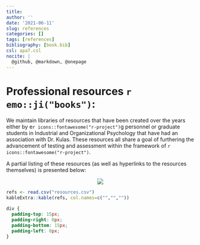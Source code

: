 ```yaml
---
title: 
author: ''
date: '2021-06-11'
slug: references
categories: []
tags: [references]
bibliography: [book.bib]
csl: apa7.csl
nocite: |
  @github, @markdown, @onepage
---
```


# Professional resources `r emo::ji("books")`:{-}

We maintain libraries of resources that have been created over the years either by e`r icons::fontawesome("r-project")`g personnel or graduate students in Industrial and Organizational Psychology that have had an association with Dr. Kulas. These resources all share a goal of furthering the advancement of testing and assessment within the framework of `r icons::fontawesome("r-project")`. 

A partial listing of these resources (as well as hyperlinks to the resources themselves) is presented below: 

<p align="center">
![](https://media.giphy.com/media/atcqQ5PuX41J6/giphy.gif)
</p>
```r
 
refs <- read.csv("resources.csv")
kableExtra::kable(refs, col.names=c("","",""))

```

```css
div {
  padding-top: 15px;
  padding-right: 0px;
  padding-bottom: 15px;
  padding-left: 0px;
}
```

<div id="refs"></div>

# {-} 

